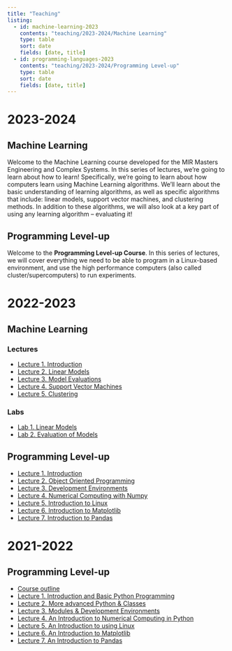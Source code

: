 ```yaml
---
title: "Teaching"
listing:
  - id: machine-learning-2023
    contents: "teaching/2023-2024/Machine Learning"
    type: table
    sort: date
    fields: [date, title]
  - id: programming-languages-2023
    contents: "teaching/2023-2024/Programming Level-up"
    type: table
    sort: date
    fields: [date, title]
---
```


# 2023-2024

## Machine Learning

Welcome to the Machine Learning course developed for the MIR Masters Engineering and Complex Systems. In this series of lectures, we're going to learn about how to learn! Specifically, we're going to learn about how computers learn using Machine Learning algorithms. We'll learn about the basic understanding of learning algorithms, as well as specific algorithms that include: linear models, support vector machines, and clustering methods. In addition to these algorithms, we will also look at a key part of using any learning algorithm -- evaluating it!

::: {#machine-learning-2023}
:::

## Programming Level-up

Welcome to the **Programming Level-up Course**. In this series of lectures, we will cover everything we need to be able to program in a Linux-based environment, and use the high performance computers (also called cluster/supercomputers) to run experiments.

::: {#programming-languages-2023}
:::

# 2022-2023

## Machine Learning

### Lectures

- [Lecture 1. Introduction](teaching/2022-2023/Machine Learning/1.lecture-introductions.html)
- [Lecture 2. Linear Models](teaching/2022-2023/Machine Learning/2.linear-models.html)
- [Lecture 3. Model Evaluations](teaching/2022-2023/Machine Learning/3.model-evaluations.html)
- [Lecture 4. Support Vector Machines](teaching/2022-2023/Machine Learning/4.support-vector-machines.html)
- [Lecture 5. Clustering](teaching/2022-2023/Machine Learning/5.clustering.html)

### Labs

- [Lab 1. Linear Models](teaching/2022-2023/Machine Learning/lab1.getting-setup.html)
- [Lab 2. Evaluation of Models](teaching/2022-2023/Machine Learning/lab2.evaluation-of-models.html)

## Programming Level-up

- [Lecture 1. Introduction](teaching/2022-2023/Programming Level-up/1.introductions.html)
- [Lecture 2. Object Oriented Programming](teaching/2022-2023/Programming Level-up/2.object-oriented-programming.html)
- [Lecture 3. Development Environments](teaching/2022-2023/Programming Level-up/3.modules-development-environment.html)
- [Lecture 4. Numerical Computing with Numpy](teaching/2022-2023/Programming Level-up/4.introduction-to-numerical-computing-numpy.html)
- [Lecture 5. Introduction to Linux](teaching/2022-2023/Programming Level-up/5.introduction-to-linux.html)
- [Lecture 6. Introduction to Matplotlib](teaching/2022-2023/Programming Level-up/6.introduction-to-matplotlib.html)
- [Lecture 7. Introduction to Pandas](teaching/2022-2023/Programming Level-up/7.introduction-to-pandas.html)

# 2021-2022

## Programming Level-up

- [Course outline](teaching/2021-2022/Programming Level Up/week-0/course-outline.html)
- [Lecture 1. Introduction and Basic Python Programming](teaching/2021-2022/Programming Level Up/week-1/lecture.html)
- [Lecture 2. More advanced Python &amp; Classes](teaching/2021-2022/Programming Level Up/week-2/lecture.html)
- [Lecture 3. Modules & Development Environments](teaching/2021-2022/Programming Level Up/week-3/lecture.html)
- [Lecture 4. An Introduction to Numerical Computing in Python](teaching/2021-2022/Programming Level Up/week-4/lecture.html)
- [Lecture 5. An Introduction to using Linux](teaching/2021-2022/Programming Level Up/week-5/lecture.html)
- [Lecture 6. An Introduction to Matplotlib](teaching/2021-2022/Programming Level Up/week-6/lecture.html)
- [Lecture 7. An Introduction to Pandas](teaching/2021-2022/Programming Level Up/week-7/lecture.html)
